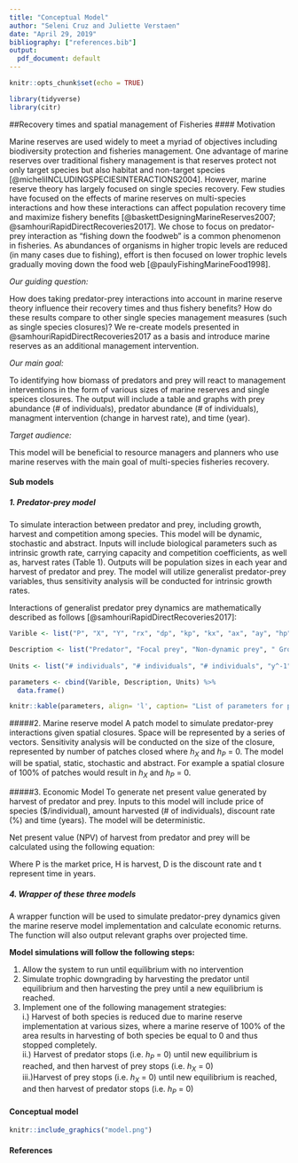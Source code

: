 ```yaml
---
title: "Conceptual Model"
author: "Seleni Cruz and Juliette Verstaen"
date: "April 29, 2019"
bibliography: ["references.bib"]
output:
  pdf_document: default
---
```


```r
knitr::opts_chunk$set(echo = TRUE)
```

```r
library(tidyverse)
library(citr)
```

##Recovery times and spatial management of Fisheries 
#### Motivation 

Marine reserves are used widely to meet a myriad of objectives including biodiversity protection and fisheries management. One advantage of marine reserves over traditional fishery management is that reserves protect not only target species but also habitat and non-target species [@micheliINCLUDINGSPECIESINTERACTIONS2004]. However, marine reserve theory has largely focused on single species recovery. Few studies have focused on the effects of marine reserves on multi-species interactions and how these interactions can affect population recovery time and maximize fishery benefits [@baskettDesigningMarineReserves2007; @samhouriRapidDirectRecoveries2017]. We chose to focus on predator-prey interaction as "fishing down the foodweb" is a common phenomenon in fisheries. As abundances of organisms in higher tropic levels are reduced (in many cases due to fishing), effort is then focused on lower trophic levels gradually moving down the food web [@paulyFishingMarineFood1998]. 

*Our guiding question:*

How does taking predator-prey interactions into account in marine reserve theory influence their recovery times and thus fishery benefits? How do these results compare to other single species management measures (such as single species closures)? We re-create models presented in @samhouriRapidDirectRecoveries2017 as a basis and introduce marine reserves as an additional management intervention.  

*Our main goal:* 

To identifying how biomass of predators and prey will react to management interventions in the form of various sizes of marine reserves and single speices closures. The output will include a table and graphs with prey abundance (# of individuals), predator abundance (# of individuals), managment intervention (change in harvest rate), and time (year).

*Target audience:* 

This model will be beneficial to resource managers and planners who use marine reserves with the main goal of multi-species fisheries recovery.

#### Sub models 
##### 1. Predator-prey model 
To simulate interaction between predator and prey, including growth, harvest and competition among species. This model will be dynamic, stochastic and abstract. Inputs will include biological parameters such as intrinsic growth rate, carrying capacity and competition coefficients, as well as, harvest rates (Table 1). Outputs will be population sizes in each year and harvest of predator and prey. The model will utilize generalist predator-prey variables, thus sensitivity analysis will be conducted for intrinsic growth rates.

Interactions of generalist predator prey dynamics are mathematically described as follows [@samhouriRapidDirectRecoveries2017]: 

\begin{equation}
\tag{1}
\frac{dX}{dt}=r_XX(1-\frac{X}{K_X})- a_XPX-h_XX
\end{equation}

\begin{equation}
\tag{2}
\frac{dP}{dt}=P[c(a_XX + a_XY)-d_P](1-\frac{P}{K_P})- h_PP
\end{equation}

```r

Varible <- list("P", "X", "Y", "rx", "dp", "kp", "kx", "ax", "ay", "hp", "hx", "c")

Description <- list("Predator", "Focal prey", "Non-dynamic prey", " Growth rate prey", "Predator mortality rate", "Predator carrying capacity", "Prey carrying capacity", "Predation rate on focal prey", "Predation rate on non-dynamic prey", "Predator harvest rate", "Focal prey harvest rate", "Predator conversion rate of prey") 
             
Units <- list("# individuals", "# individuals", "# individuals", "y^-1", "y^-1", "# individuals",  "# individuals", "# individuals^-1*y^-1", "# individuals^-1*y^-1","y^-1", "y^-1", "prey/predator"  )

parameters <- cbind(Varible, Description, Units) %>%
  data.frame()

knitr::kable(parameters, align= 'l', caption= "List of parameters for predator-prey model")
```




#####2. Marine reserve model
A patch model to simulate predator-prey interactions given spatial closures. Space will be represented by a series of vectors. Sensitivity analysis will be conducted on the size of the closure, represented by number of patches closed where $h_X$ and $h_P$ = 0. The model will be spatial, static, stochastic and abstract. For example a spatial closure of 100% of patches would result in $h_X$ and $h_P$ = 0.

#####3. Economic Model 
To generate net present value generated by harvest of predator and prey. Inputs to this model will include price of species ($/individual), amount harvested (# of individuals), discount rate (%) and time (years). The model will be deterministic.

Net present value (NPV) of harvest from predator and prey will be calculated using the following equation:


\begin{equation}
\tag{3}
NPV = \frac{PH}{(1+D)^t}
\end{equation}

Where P is the market price, H is harvest, D is the discount rate and t represent time in years.

##### 4. Wrapper of these three models 
A wrapper function will be used to simulate predator-prey dynamics given the marine reserve model implementation and calculate economic returns. The function will also output relevant graphs over projected time. 

**Model simulations will follow the following steps:** 

  1. Allow the system to run until equilibrium with no intervention  
  2. Simulate trophic downgrading by harvesting the predator until equilibrium and then harvesting the prey until a new equilibrium is reached.   
  3. Implement one of the following management strategies:   
  i.) Harvest of both species is reduced due to marine reserve implementation at various sizes, where a marine reserve of 100% of the area results in harvesting of both species be equal to 0 and thus stopped completely.   
  ii.) Harvest of predator stops (i.e. $h_P$ = 0) until new equilibrium is reached, and then harvest of prey stops (i.e. $h_X$ = 0)  
  iii.)Harvest of prey stops (i.e. $h_X$ = 0) until new equilibrium is reached, and then harvest of predator stops (i.e. $h_P$ = 0)

#### Conceptual model  

```r
knitr::include_graphics("model.png")
```

#### References 
